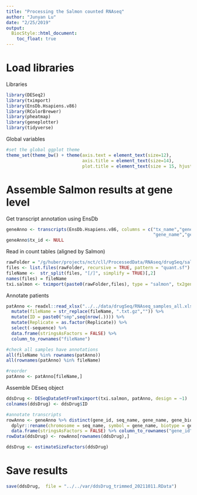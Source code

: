 ```yaml
---
title: "Processing the Salmon counted RNAseq"
author: "Junyan Lu"
date: "2/25/2019"
output:
  BiocStyle::html_document:
    toc_float: true
---
```


# Load libraries

Libraries
```r
library(DESeq2)
library(tximport)
library(EnsDb.Hsapiens.v86)
library(RColorBrewer)
library(pheatmap)
library(geneplotter)
library(tidyverse)
```

Global variables
```r
#set the global ggplot theme
theme_set(theme_bw() + theme(axis.text = element_text(size=12), 
                             axis.title = element_text(size=14),
                             plot.title = element_text(size = 15, hjust =0.5, face="bold")))
```

# Assemble Salmon results at gene level

Get transcript annotation using EnsDb
```r
geneAnno <- transcripts(EnsDb.Hsapiens.v86, columns = c("tx_name","gene_id", "seq_name",
                                                        "gene_name","gene_biotype"), return.type = "DataFrame") %>% as_tibble()
geneAnno$tx_id <- NULL
```

Read in count tables (aligned by Salmon)
```r
rawFolder = "/g/huber/projects/nct/cll/ProcessedData/RNAseq/drugSeq/salmon_trimmed/"
files <- list.files(rawFolder, recursive = TRUE, pattern = "quant.sf")
fileName <-  str_split(files, "[/]", simplify = TRUE)[,2]
names(files) = fileName
txi.salmon <- tximport(paste0(rawFolder,files), type = "salmon", tx2gene = geneAnno, ignoreTxVersion = TRUE)
```


Annotate patients
```r
patAnno <- readxl::read_xlsx("../../data/drugSeq/RNAseq_samples_all.xlsx") %>%
  mutate(fileName = str_replace(fileName, ".txt.gz","")) %>%
  mutate(ID = paste0("smp",seq(nrow(.)))) %>%
  mutate(Replicate = as.factor(Replicate)) %>%
  select(-sequence) %>%
  data.frame(stringsAsFactors = FALSE) %>%
  column_to_rownames("fileName") 

#check all samples have annotations
all(fileName %in% rownames(patAnno))
all(rownames(patAnno) %in% fileName)

#reorder 
patAnno <- patAnno[fileName,]
```


Assemble DEseq object
```r
ddsDrug <- DESeqDataSetFromTximport(txi.salmon, patAnno, design = ~1)
colnames(ddsDrug) <- ddsDrug$ID

#annotate transcripts
rowAnno <- geneAnno %>% distinct(gene_id, seq_name, gene_name, gene_biotype) %>%
  dplyr::rename(chromosome = seq_name, symbol = gene_name, biotype = gene_biotype) %>%
  data.frame(stringsAsFactors = FALSE) %>% column_to_rownames("gene_id")
rowData(ddsDrug) <- rowAnno[rownames(ddsDrug),]

ddsDrug <- estimateSizeFactors(ddsDrug)
```


# Save results
```r
save(ddsDrug,  file = "../../var/ddsDrug_trimmed_20211011.RData")
```


